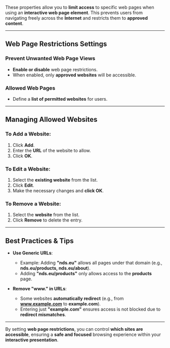 
These properties allow you to **limit access** to specific web pages when using an **interactive web page element**. This prevents users from navigating freely across the **Internet** and restricts them to **approved content**.  

---

## **Web Page Restrictions Settings**  

### **Prevent Unwanted Web Page Views**  
- **Enable or disable** web page restrictions.  
- When enabled, only **approved websites** will be accessible.  

### **Allowed Web Pages**  
- Define a **list of permitted websites** for users.  

---

## **Managing Allowed Websites**  

### **To Add a Website:**  
1. Click **Add**.  
2. Enter the **URL** of the website to allow.  
3. Click **OK**.  

### **To Edit a Website:**  
1. Select the **existing website** from the list.  
2. Click **Edit**.  
3. Make the necessary changes and **click OK**.  

### **To Remove a Website:**  
1. Select the **website** from the list.  
2. Click **Remove** to delete the entry.  

---

## **Best Practices & Tips**  

- **Use Generic URLs**:  
  - Example: Adding **"nds.eu"** allows all pages under that domain (e.g., **nds.eu/products, nds.eu/about**).  
  - Adding **"nds.eu/products"** only allows access to the **products** page.  

- **Remove "www." in URLs**:  
  - Some websites **automatically redirect** (e.g., from **www.example.com** to **example.com**).  
  - Entering just **"example.com"** ensures access is not blocked due to **redirect mismatches**.  

---

By setting **web page restrictions**, you can control **which sites are accessible**, ensuring a **safe and focused** browsing experience within your **interactive presentation**.